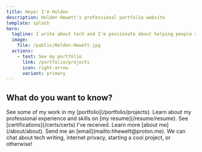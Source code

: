 ```yaml
---
title: Heyo! I'm Holden
description: Holden Hewett's professional portfolio website
template: splash
hero:
  tagline: I write about tech and I'm passionate about helping people solve problems through writing and technology.
  image:
    file: /public/Holden-Hewett.jpg
  actions:
    - text: See my portfolio
      link: /portfolio/projects
      icon: right-arrow
      variant: primary
---
```



## What do you want to know?

<CardGrid stagger>
	<Card title="See my work" icon="star">
		See some of my work in my [portfolio](/portfolio/projects).
	</Card>
  <Card title="Check out my resume" icon="document">
		Learn about my professional experience and skills on [my resume](/resume/resume).
	</Card>	
  <Card title="See my certifications" icon="document">
		See [certifications](/certs/certs) I've received.
	</Card>	
	<Card title="Learn more about me" icon="information">
		Learn more [about me](/about/about).
	</Card>
  <Card title="Contact me" icon="email">
		Send me an [email](mailto:hhewett@proton.me). We can chat about tech writing, internet privacy,
    starting a cool project, or otherwise!
	</Card>
</CardGrid>